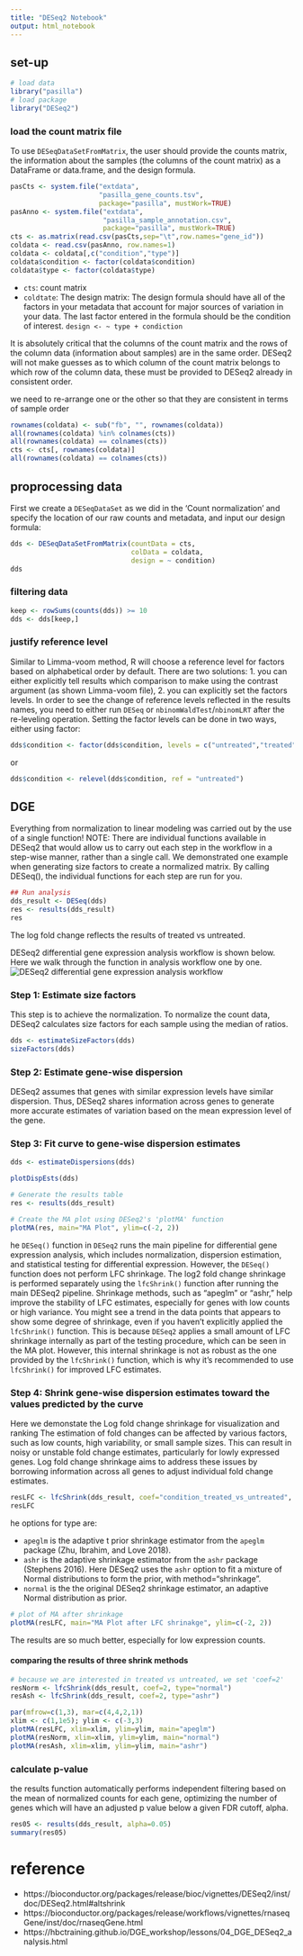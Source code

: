 ---
title: "DESeq2 Notebook"
output: html_notebook
---

## set-up
```{r}
# load data
library("pasilla")
# load package
library("DESeq2")
```


### load the count matrix file
To use `DESeqDataSetFromMatrix`, the user should provide the counts matrix, the information about the samples (the columns of the count matrix) as a DataFrame or data.frame, and the design formula.
```{r}
pasCts <- system.file("extdata",
                      "pasilla_gene_counts.tsv",
                      package="pasilla", mustWork=TRUE)
pasAnno <- system.file("extdata",
                       "pasilla_sample_annotation.csv",
                       package="pasilla", mustWork=TRUE)
cts <- as.matrix(read.csv(pasCts,sep="\t",row.names="gene_id"))
coldata <- read.csv(pasAnno, row.names=1)
coldata <- coldata[,c("condition","type")]
coldata$condition <- factor(coldata$condition)
coldata$type <- factor(coldata$type)
```
- `cts`: count matrix
- `coldtate`: The design matrix: The design formula should have all of the factors in your metadata that account for major sources of variation in your data. The last factor entered in the formula should be the condition of interest.
`design <- ~ type + condiction`

It is absolutely critical that the columns of the count matrix and the rows of the column data (information about samples) are in the same order. DESeq2 will not make guesses as to which column of the count matrix belongs to which row of the column data, these must be provided to DESeq2 already in consistent order.

we need to re-arrange one or the other so that they are consistent in terms of sample order 
```{r}
rownames(coldata) <- sub("fb", "", rownames(coldata))
all(rownames(coldata) %in% colnames(cts))
all(rownames(coldata) == colnames(cts))
cts <- cts[, rownames(coldata)]
all(rownames(coldata) == colnames(cts))
```

## proprocessing data
First we create a `DESeqDataSet` as we did in the ‘Count normalization’ and specify the location of our raw counts and metadata, and input our design formula:
```{r}
dds <- DESeqDataSetFromMatrix(countData = cts,
                              colData = coldata,
                              design = ~ condition)
dds
```

### filtering data

```{r}
keep <- rowSums(counts(dds)) >= 10
dds <- dds[keep,]
```

### justify reference level
Similar to Limma-voom method, R will choose a reference level for factors based on alphabetical order by default. There are two solutions: 
1. you can either explicitly tell results which comparison to make using the contrast argument (as shown Limma-voom file),
2. you can explicitly set the factors levels. In order to see the change of reference levels reflected in the results names, you need to either run `DESeq` or `nbinomWaldTest`/`nbinomLRT` after the re-leveling operation. Setting the factor levels can be done in two ways, either using factor:

```{r}
dds$condition <- factor(dds$condition, levels = c("untreated","treated"))
```

or 
```{r}
dds$condition <- relevel(dds$condition, ref = "untreated")
```

## DGE
Everything from normalization to linear modeling was carried out by the use of a single function! 
NOTE: There are individual functions available in DESeq2 that would allow us to carry out each step in the workflow in a step-wise manner, rather than a single call. We demonstrated one example when generating size factors to create a normalized matrix. By calling DESeq(), the individual functions for each step are run for you.

```{r}
## Run analysis
dds_result <- DESeq(dds)
res <- results(dds_result)
res
```

The log fold change reflects the results of treated vs untreated.

DESeq2 differential gene expression analysis workflow is shown below. Here we walk through the function in analysis workflow one by one. 
![DESeq2 differential gene expression analysis workflow](deseq2_workflow_separate.png)

### Step 1: Estimate size factors

This step is to achieve the normalization. To normalize the count data, DESeq2 calculates size factors for each sample using the median of ratios. 
```{r}
dds <- estimateSizeFactors(dds)
sizeFactors(dds)
```
### Step 2: Estimate gene-wise dispersion
DESeq2 assumes that genes with similar expression levels have similar dispersion. Thus, DESeq2 shares information across genes to generate more accurate estimates of variation based on the mean expression level of the gene.

### Step 3: Fit curve to gene-wise dispersion estimates


```{r}
dds <- estimateDispersions(dds)
```
```{r}
plotDispEsts(dds)
```

```{r}
# Generate the results table
res <- results(dds_result)

# Create the MA plot using DESeq2's 'plotMA' function
plotMA(res, main="MA Plot", ylim=c(-2, 2))
```

he `DESeq()` function in `DESeq2` runs the main pipeline for differential gene expression analysis, which includes normalization, dispersion estimation, and statistical testing for differential expression. However, the `DESeq()` function does not perform LFC shrinkage.
The log2 fold change shrinkage is performed separately using the `lfcShrink()` function after running the main DESeq2 pipeline. Shrinkage methods, such as "apeglm" or "ashr," help improve the stability of LFC estimates, especially for genes with low counts or high variance.
You might see a trend in the data points that appears to show some degree of shrinkage, even if you haven't explicitly applied the `lfcShrink()` function. This is because `DESeq2` applies a small amount of LFC shrinkage internally as part of the testing procedure, which can be seen in the MA plot. However, this internal shrinkage is not as robust as the one provided by the `lfcShrink()` function, which is why it's recommended to use `lfcShrink()` for improved LFC estimates.

### Step 4: Shrink gene-wise dispersion estimates toward the values predicted by the curve

Here we demonstate the  Log fold change shrinkage for visualization and ranking
The estimation of fold changes can be affected by various factors, such as low counts, high variability, or small sample sizes. This can result in noisy or unstable fold change estimates, particularly for lowly expressed genes.
Log fold change shrinkage aims to address these issues by borrowing information across all genes to adjust individual fold change estimates. 


```{r}
resLFC <- lfcShrink(dds_result, coef="condition_treated_vs_untreated", type="apeglm")
resLFC
```
he options for type are:

- `apeglm` is the adaptive t prior shrinkage estimator from the `apeglm` package (Zhu, Ibrahim, and Love 2018). 
- `ashr` is the adaptive shrinkage estimator from the `ashr` package (Stephens 2016). Here DESeq2 uses the `ashr` option to fit a mixture of Normal distributions to form the prior, with method="shrinkage".
- `normal` is the the original DESeq2 shrinkage estimator, an adaptive Normal distribution as prior.

```{r}
# plot of MA after shrinkage
plotMA(resLFC, main="MA Plot after LFC shrinakge", ylim=c(-2, 2))
```
The results are so much better, especially for low expression counts. 


#### comparing the results of three shrink methods

```{r}
# because we are interested in treated vs untreated, we set 'coef=2'
resNorm <- lfcShrink(dds_result, coef=2, type="normal")
resAsh <- lfcShrink(dds_result, coef=2, type="ashr")

par(mfrow=c(1,3), mar=c(4,4,2,1))
xlim <- c(1,1e5); ylim <- c(-3,3)
plotMA(resLFC, xlim=xlim, ylim=ylim, main="apeglm")
plotMA(resNorm, xlim=xlim, ylim=ylim, main="normal")
plotMA(resAsh, xlim=xlim, ylim=ylim, main="ashr")
```
### calculate p-value

the results function automatically performs independent filtering based on the mean of normalized counts for each gene, optimizing the number of genes which will have an adjusted p value below a given FDR cutoff, alpha.
```{r}
res05 <- results(dds_result, alpha=0.05)
summary(res05)
```




# reference
- https://bioconductor.org/packages/release/bioc/vignettes/DESeq2/inst/doc/DESeq2.html#altshrink
- https://bioconductor.org/packages/release/workflows/vignettes/rnaseqGene/inst/doc/rnaseqGene.html
- https://hbctraining.github.io/DGE_workshop/lessons/04_DGE_DESeq2_analysis.html


